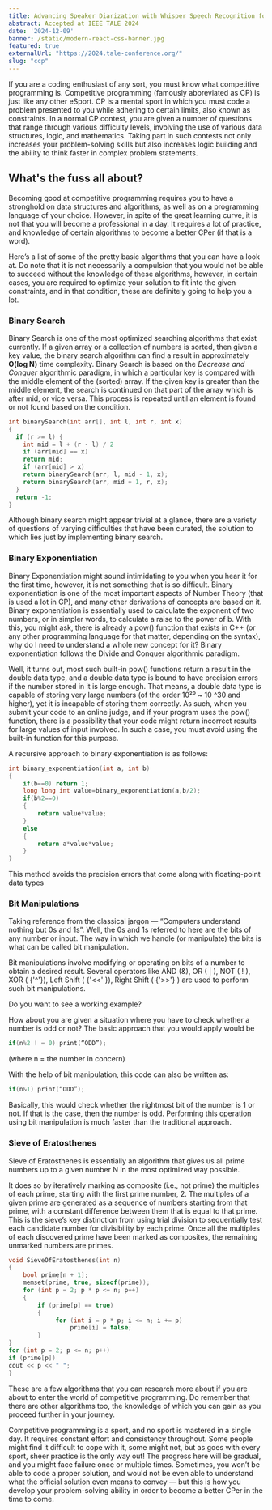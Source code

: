 ```yaml
---
title: Advancing Speaker Diarization with Whisper Speech Recognition for Different Learning Environments 
abstract: Accepted at IEEE TALE 2024
date: '2024-12-09'
banner: /static/modern-react-css-banner.jpg
featured: true
externalUrl: "https://2024.tale-conference.org/"
slug: "ccp"
---
```


If you are a coding enthusiast of any sort, you must know what competitive programming is. Competitive programming (famously abbreviated as CP) is just like any other eSport. CP is a mental sport in which you must code a problem presented to you while adhering to certain limits, also known as constraints. In a normal CP contest, you are given a number of questions that range through various difficulty levels, involving the use of various data structures, logic, and mathematics. Taking part in such contests not only increases your problem-solving skills but also increases logic building and the ability to think faster in complex problem statements.

## What's the fuss all about?

Becoming good at competitive programming requires you to have a stronghold on data structures and algorithms, as well as on a programming language of your choice. However, in spite of the great learning curve, it is not that you will become a professional in a day. It requires a lot of practice, and knowledge of certain algorithms to become a better CPer (if that is a word).

Here’s a list of some of the pretty basic algorithms that you can have a look at. Do note that it is not necessarily a compulsion that you would not be able to succeed without the knowledge of these algorithms, however, in certain cases, you are required to optimize your solution to fit into the given constraints, and in that condition, these are definitely going to help you a lot.

### Binary Search

Binary Search is one of the most optimized searching algorithms that exist currently. If a given array or a collection of numbers is sorted, then given a key value, the binary search algorithm can find a result in approximately **O(log N)** time complexity. Binary Search is based on the _Decrease and Conquer_ algorithmic paradigm, in which a particular key is compared with the middle element of the (sorted) array. If the given key is greater than the middle element, the search is continued on that part of the array which is after mid, or vice versa. This process is repeated until an element is found or not found based on the condition.

```cpp
int binarySearch(int arr[], int l, int r, int x)
{
  if (r >= l) {
    int mid = l + (r - l) / 2
    if (arr[mid] == x)
    return mid;
    if (arr[mid] > x)
    return binarySearch(arr, l, mid - 1, x);
    return binarySearch(arr, mid + 1, r, x);
  }
  return -1;
}
```

Although binary search might appear trivial at a glance, there are a variety of questions of varying difficulties that have been curated, the solution to which lies just by implementing binary search.

### Binary Exponentiation

Binary Exponentiation might sound intimidating to you when you hear it for the first time, however, it is not something that is so difficult. Binary exponentiation is one of the most important aspects of Number Theory (that is used a lot in CP), and many other derivations of concepts are based on it. Binary exponentiation is essentially used to calculate the exponent of two numbers, or in simpler words, to calculate a raise to the power of b. With this, you might ask, there is already a pow() function that exists in C++ (or any other programming language for that matter, depending on the syntax), why do I need to understand a whole new concept for it? Binary exponentiation follows the Divide and Conquer algorithmic paradigm.

Well, it turns out, most such built-in pow() functions return a result in the double data type, and a double data type is bound to have precision errors if the number stored in it is large enough. That means, a double data type is capable of storing very large numbers (of the order 10²⁰ ~ 10 ^30 and higher), yet it is incapable of storing them correctly. As such, when you submit your code to an online judge, and if your program uses the pow() function, there is a possibility that your code might return incorrect results for large values of input involved. In such a case, you must avoid using the built-in function for this purpose.

A recursive approach to binary exponentiation is as follows:

```cpp
int binary_exponentiation(int a, int b)
{
    if(b==0) return 1;
    long long int value=binary_exponentiation(a,b/2);
    if(b%2==0)
    {
        return value*value;
    }
    else
    {
        return a*value*value;
    }
}
```

This method avoids the precision errors that come along with floating-point data types

### Bit Manipulations

Taking reference from the classical jargon — “Computers understand nothing but 0s and 1s”. Well, the 0s and 1s referred to here are the bits of any number or input. The way in which we handle (or manipulate) the bits is what can be called bit manipulation.

Bit manipulations involve modifying or operating on bits of a number to obtain a desired result. Several operators like AND (&), OR ( | ), NOT ( ! ), XOR ( {'^'}), Left Shift ( {'<<' }), Right Shift ( {'>>'} ) are used to perform such bit manipulations.

Do you want to see a working example?

How about you are given a situation where you have to check whether a number is odd or not? The basic approach that you would apply would be

```cpp
if(n%2 ! = 0) print(“ODD”);
```

(where n = the number in concern)

With the help of bit manipulation, this code can also be written as:

```cpp
if(n&1) print(“ODD”);
```

Basically, this would check whether the rightmost bit of the number is 1 or not. If that is the case, then the number is odd. Performing this operation using bit manipulation is much faster than the traditional approach.

### Sieve of Eratosthenes

Sieve of Eratosthenes is essentially an algorithm that gives us all prime numbers up to a given number N in the most optimized way possible.

It does so by iteratively marking as composite (i.e., not prime) the multiples of each prime, starting with the first prime number, 2. The multiples of a given prime are generated as a sequence of numbers starting from that prime, with a constant difference between them that is equal to that prime. This is the sieve’s key distinction from using trial division to sequentially test each candidate number for divisibility by each prime. Once all the multiples of each discovered prime have been marked as composites, the remaining unmarked numbers are primes.

```cpp
void SieveOfEratosthenes(int n)
{
    bool prime[n + 1];
    memset(prime, true, sizeof(prime));
    for (int p = 2; p * p <= n; p++)
    {
        if (prime[p] == true)
        {
             for (int i = p * p; i <= n; i += p)
                 prime[i] = false;
        }
}
for (int p = 2; p <= n; p++)
if (prime[p])
cout << p << " ";
}
```

These are a few algorithms that you can research more about if you are about to enter the world of competitive programming. Do remember that there are other algorithms too, the knowledge of which you can gain as you proceed further in your journey.

Competitive programming is a sport, and no sport is mastered in a single day. It requires constant effort and consistency throughout. Some people might find it difficult to cope with it, some might not, but as goes with every sport, sheer practice is the only way out! The progress here will be gradual, and you might face failure once or multiple times. Sometimes, you won’t be able to code a proper solution, and would not be even able to understand what the official solution even means to convey — but this is how you develop your problem-solving ability in order to become a better CPer in the time to come.
